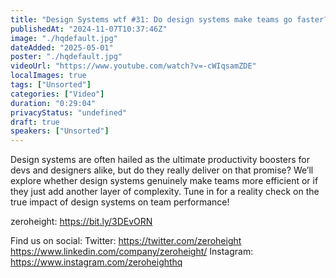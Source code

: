 ```yaml
---
title: "Design Systems wtf #31: Do design systems make teams go faster?"
publishedAt: "2024-11-07T10:37:46Z"
image: "./hqdefault.jpg"
dateAdded: "2025-05-01"
poster: "./hqdefault.jpg"
videoUrl: "https://www.youtube.com/watch?v=-cWIqsamZDE"
localImages: true
tags: ["Unsorted"]
categories: ["Video"]
duration: "0:29:04"
privacyStatus: "undefined"
draft: true
speakers: ["Unsorted"]
---
```

Design systems are often hailed as the ultimate productivity boosters for devs and designers alike, but do they really deliver on that promise? We’ll explore whether design systems genuinely make teams more efficient or if they just add another layer of complexity. Tune in for a reality check on the true impact of design systems on team performance!

zeroheight: https://bit.ly/3DEvORN

Find us on social:
Twitter: https://twitter.com/zeroheight
https://www.linkedin.com/company/zeroheight/
Instagram: https://www.instagram.com/zeroheighthq
